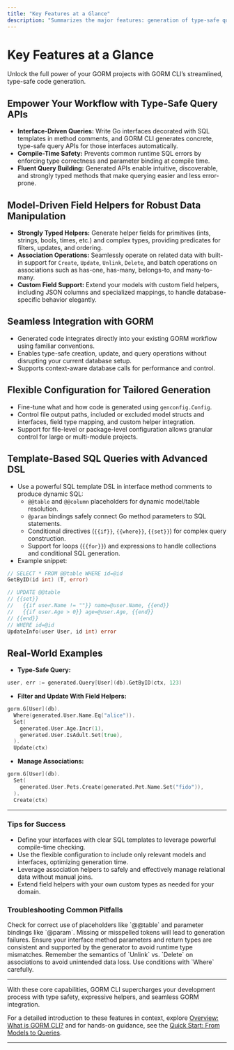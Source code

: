 ```yaml
---
title: "Key Features at a Glance"
description: "Summarizes the major features: generation of type-safe query APIs from interfaces with SQL templates, model-driven field helpers for safe and fluent filters/updates/associations, out-of-the-box GORM integration, and flexible configuration support for advanced cases. Highlights association operations, template-based queries, and JSON field handling."
---
```


# Key Features at a Glance

Unlock the full power of your GORM projects with GORM CLI’s streamlined, type-safe code generation.

## Empower Your Workflow with Type-Safe Query APIs

- **Interface-Driven Queries:** Write Go interfaces decorated with SQL templates in method comments, and GORM CLI generates concrete, type-safe query APIs for those interfaces automatically.
- **Compile-Time Safety:** Prevents common runtime SQL errors by enforcing type correctness and parameter binding at compile time.
- **Fluent Query Building:** Generated APIs enable intuitive, discoverable, and strongly typed methods that make querying easier and less error-prone.

## Model-Driven Field Helpers for Robust Data Manipulation

- **Strongly Typed Helpers:** Generate helper fields for primitives (ints, strings, bools, times, etc.) and complex types, providing predicates for filters, updates, and ordering.
- **Association Operations:** Seamlessly operate on related data with built-in support for `Create`, `Update`, `Unlink`, `Delete`, and batch operations on associations such as has-one, has-many, belongs-to, and many-to-many.
- **Custom Field Support:** Extend your models with custom field helpers, including JSON columns and specialized mappings, to handle database-specific behavior elegantly.

## Seamless Integration with GORM

- Generated code integrates directly into your existing GORM workflow using familiar conventions.
- Enables type-safe creation, update, and query operations without disrupting your current database setup.
- Supports context-aware database calls for performance and control.

## Flexible Configuration for Tailored Generation

- Fine-tune what and how code is generated using `genconfig.Config`.
- Control file output paths, included or excluded model structs and interfaces, field type mapping, and custom helper integration.
- Support for file-level or package-level configuration allows granular control for large or multi-module projects.

## Template-Based SQL Queries with Advanced DSL

- Use a powerful SQL template DSL in interface method comments to produce dynamic SQL:
  - `@@table` and `@@column` placeholders for dynamic model/table resolution.
  - `@param` bindings safely connect Go method parameters to SQL statements.
  - Conditional directives (`{{if}}`, `{{where}}`, `{{set}}`) for complex query construction.
  - Support for loops (`{{for}}`) and expressions to handle collections and conditional SQL generation.
- Example snippet:

```go
// SELECT * FROM @@table WHERE id=@id
GetByID(id int) (T, error)

// UPDATE @@table
// {{set}}
//   {{if user.Name != ""}} name=@user.Name, {{end}}
//   {{if user.Age > 0}} age=@user.Age, {{end}}
// {{end}}
// WHERE id=@id
UpdateInfo(user User, id int) error
```

## Real-World Examples

- **Type-Safe Query:**

```go
user, err := generated.Query[User](db).GetByID(ctx, 123)
```

- **Filter and Update With Field Helpers:**

```go
gorm.G[User](db).
  Where(generated.User.Name.Eq("alice")).
  Set(
    generated.User.Age.Incr(1),
    generated.User.IsAdult.Set(true),
  ).
  Update(ctx)
```

- **Manage Associations:**

```go
gorm.G[User](db).
  Set(
    generated.User.Pets.Create(generated.Pet.Name.Set("fido")),
  ).
  Create(ctx)
```

---

### Tips for Success

- Define your interfaces with clear SQL templates to leverage powerful compile-time checking.
- Use the flexible configuration to include only relevant models and interfaces, optimizing generation time.
- Leverage association helpers to safely and effectively manage relational data without manual joins.
- Extend field helpers with your own custom types as needed for your domain.

### Troubleshooting Common Pitfalls

<AccordionGroup title="Common Issues with Code Generation and Queries">
<Accordion title="SQL Template Syntax Errors">
Check for correct use of placeholders like `@@table` and parameter bindings like `@param`. Missing or misspelled tokens will lead to generation failures.
</Accordion>
<Accordion title="Incorrect Method Signatures">
Ensure your interface method parameters and return types are consistent and supported by the generator to avoid runtime type mismatches.
</Accordion>
<Accordion title="Association Operation Mistakes">
Remember the semantics of `Unlink` vs. `Delete` on associations to avoid unintended data loss. Use conditions with `Where` carefully.
</Accordion>
</AccordionGroup>

---

With these core capabilities, GORM CLI supercharges your development process with type safety, expressive helpers, and seamless GORM integration.

For a detailed introduction to these features in context, explore [Overview: What is GORM CLI?](/overview/introduction-value/what-is-gorm-cli) and for hands-on guidance, see the [Quick Start: From Models to Queries](/overview/quickstart-features/quickstart-workflow).

---